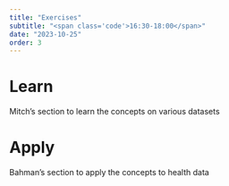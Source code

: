 ```yaml
---
title: "Exercises"
subtitle: "<span class='code'>16:30-18:00</span>"
date: "2023-10-25"
order: 3
---
```


# Learn

Mitch's section to learn the concepts on various datasets

# Apply

Bahman's section to apply the concepts to health data
